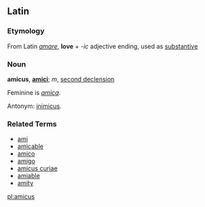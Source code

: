 ==Latin==

===Etymology===
From Latin ''[[amare]]'', '''love''' + ''-ic'' adjective ending, used as [[substantive]]

===Noun===
'''amicus''', '''[[amici]]'''; ''m'', [[second declension]]

Feminine is ''[[amica]]''.

Antonym: [[inimicus]].

===Related Terms===
*[[ami]]
*[[amicable]]
*[[amico]]
*[[amigo]]
*[[amicus curiae]]
*[[amiable]]
*[[amity]]

[[pl:amicus]]